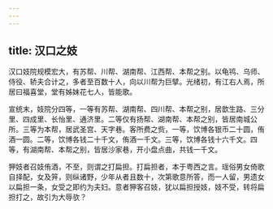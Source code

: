 ```yaml
---
---
---
```

title: 汉口之妓
---



汉口妓院规模宏大，有苏帮、川帮、湖南帮、江西帮、本帮之别。以龟鸨、乌师、侍役、轿夫合计之，多者至百数十人，向以川帮为巨擘。光绪初，有江右人焉，所居曰福喜堂，堂有姊妹花七人，皆能歌。

宣统末，妓院分四等，一等有苏帮、湖南帮、四川帮、本帮之别，居歆生路、三分里、四成里、长怡里、通济里。二等仅有扬帮、湖南帮、本帮之别，皆居南城公所。三等为本帮，居武圣宫、天字巷。客所费之赀，一等，饮博各银币二十圆，侑酒一圆。二等，饮博各钱二十千文，侑酒一千文。三等，饮博各钱十六千文。四等，有湖南帮、本帮之别，皆居沙家巷，开小盘点曲，共钱一千文。

狎妓者召妓侑酒，不至，则谓之打扁担。打扁担者，本于粤西之言。瑶俗男女倚歌自择配，女及笄，则纵诸野，少年从者且数十，次第歌意所答，而一人留，男遗女以扁担一条，女受之即约为夫妇。意者狎客召妓，犹以扁担授妓，妓不受，转将扁担打之，故引为大辱欤？